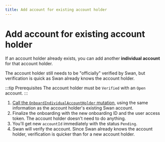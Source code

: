 ```yaml
---
title: Add account for existing account holder
---
```


# Add account for existing account holder

If an account holder already exists, you can add another **individual account** for that account holder.

The account holder still needs to be "officially" verified by Swan, but verification is quick as Swan already knows the account holder.

:::tip Prerequisites
The account holder must be `Verified` with an `Open` account.
:::

1. [Call the `OnboardIndividualAccountHolder` mutation](../individual/guide-create.mdx), using the same information as the account holder's existing Swan account.
1. Finalize the onboarding with the new onboarding ID and the user access token.
   The account holder doesn't need to do anything.
1. You'll get new `accountId` immediately with the status `Pending`.
1. Swan will verify the account.
   Since Swan already knows the account holder, verification is quicker than for a new account holder.
